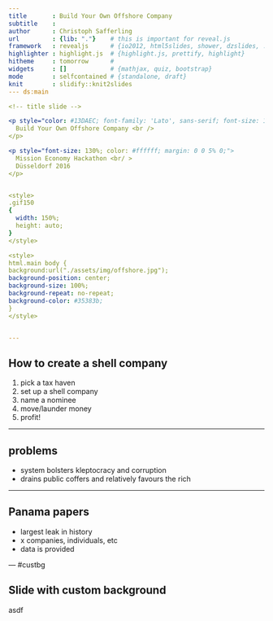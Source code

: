 ```yaml
---
title       : Build Your Own Offshore Company
subtitle    : 
author      : Christoph Safferling
url         : {lib: "."}    # this is important for reveal.js
framework   : revealjs      # {io2012, html5slides, shower, dzslides, ...}
highlighter : highlight.js  # {highlight.js, prettify, highlight}
hitheme     : tomorrow      # 
widgets     : []            # {mathjax, quiz, bootstrap}
mode        : selfcontained # {standalone, draft}
knit        : slidify::knit2slides
--- ds:main

<!-- title slide -->

<p style="color: #13DAEC; font-family: 'Lato', sans-serif; font-size: 170%; margin: -5% 0 25% 0;">
  Build Your Own Offshore Company <br />
</p>

<p style="font-size: 130%; color: #ffffff; margin: 0 0 5% 0;">
  Mission Economy Hackathon <br/ >
  Düsseldorf 2016
</p>


<style>
.gif150
{
  width: 150%;
  height: auto;
}
</style>

<style>
html.main body {
background:url("./assets/img/offshore.jpg");
background-position: center;
background-size: 100%;
background-repeat: no-repeat;
background-color: #35383b;
} 
</style>


---
```


## How to create a shell company

1. pick a tax haven
1. set up a shell company
1. name a nominee
1. move/launder money
1. profit! 


---

## problems

* system bolsters kleptocracy and corruption
* drains public coffers and relatively favours the rich


---

## Panama papers

* largest leak in history 
* x companies, individuals, etc
* data is provided 

--- #custbg

## Slide with custom background

<style>
#custbg {
  background-image:url("./assets/img/offshore.jpg"); 
  background-repeat: no-repeat;
  background-position: center;
  background-size: 100%;
}
</style>

asdf




